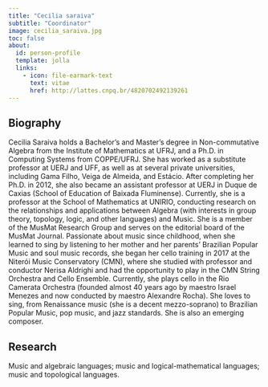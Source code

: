 ```yaml
---
title: "Cecilia saraiva"
subtitle: "Coordinator"
image: cecilia_saraiva.jpg
toc: false
about:
  id: person-profile
  template: jolla
  links:
    - icon: file-earmark-text
      text: vitae
      href: http://lattes.cnpq.br/4820702492139261
---
```


:::{#person-profile}
:::

## Biography
Cecilia Saraiva holds a Bachelor's and Master's degree in Non-commutative Algebra from the Institute of Mathematics at UFRJ, and a Ph.D. in Computing Systems from COPPE/UFRJ. She has worked as a substitute professor at UERJ and UFF, as well as at several private universities, including Gama Filho, Veiga de Almeida, and Estácio. After completing her Ph.D. in 2012, she also became an assistant professor at UERJ in Duque de Caxias (School of Education of Baixada Fluminense). Currently, she is a professor at the School of Mathematics at UNIRIO, conducting research on the relationships and applications between Algebra (with interests in group theory, topology, logic, and other languages) and Music. She is a member of the MusMat Research Group and serves on the editorial board of the MusMat Journal. Passionate about music since childhood, when she learned to sing by listening to her mother and her parents' Brazilian Popular Music and soul music records, she began her cello training in 2017 at the Niterói Music Conservatory (CMN), where she studied with professor and conductor Nerisa Aldrighi and had the opportunity to play in the CMN String Orchestra and Cello Ensemble. Currently, she plays cello in the Rio Camerata Orchestra (founded almost 40 years ago by maestro Israel Menezes and now conducted by maestro Alexandre Rocha). She loves to sing, from Renaissance music (she is a decent mezzo-soprano) to Brazilian Popular Music, pop music, and jazz standards. She is also an emerging composer.

## Research
Music and algebraic languages; music and logical-mathematical languages; music and topological languages.